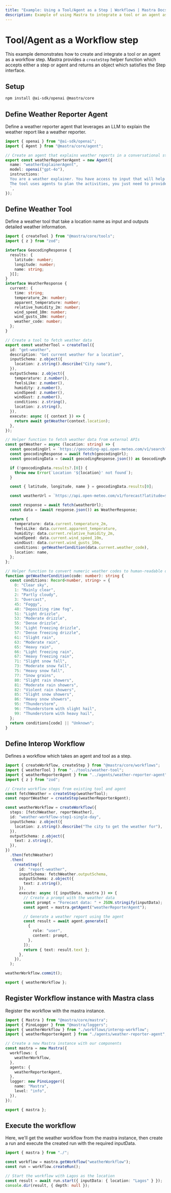 ```yaml
---
title: "Example: Using a Tool/Agent as a Step | Workflows | Mastra Docs"
description: Example of using Mastra to integrate a tool or an agent as a step in a workflow.
---
```


# Tool/Agent as a Workflow step

This example demonstrates how to create and integrate a tool or an agent as a workflow step.
Mastra provides a `createStep` helper function which accepts either a step or agent and returns an object which satisfies the Step interface.

## Setup

```sh copy
npm install @ai-sdk/openai @mastra/core
```

## Define Weather Reporter Agent

Define a weather reporter agent that leverages an LLM to explain the weather report like a weather reporter.

```ts showLineNumbers copy filename="agents/weather-reporter-agent.ts"
import { openai } from "@ai-sdk/openai";
import { Agent } from "@mastra/core/agent";

// Create an agent that explains weather reports in a conversational style
export const weatherReporterAgent = new Agent({
  name: "weatherExplainerAgent",
  model: openai("gpt-4o"),
  instructions: `
  You are a weather explainer. You have access to input that will help you get weather-specific activities for any city. 
  The tool uses agents to plan the activities, you just need to provide the city. Explain the weather report like a weather reporter.
  `,
});
```

## Define Weather Tool

Define a weather tool that take a location name as input and outputs detailed weather information.

```ts showLineNumbers copy filename="tools/weather-tool.ts"
import { createTool } from "@mastra/core/tools";
import { z } from "zod";

interface GeocodingResponse {
  results: {
    latitude: number;
    longitude: number;
    name: string;
  }[];
}
interface WeatherResponse {
  current: {
    time: string;
    temperature_2m: number;
    apparent_temperature: number;
    relative_humidity_2m: number;
    wind_speed_10m: number;
    wind_gusts_10m: number;
    weather_code: number;
  };
}

// Create a tool to fetch weather data
export const weatherTool = createTool({
  id: "get-weather",
  description: "Get current weather for a location",
  inputSchema: z.object({
    location: z.string().describe("City name"),
  }),
  outputSchema: z.object({
    temperature: z.number(),
    feelsLike: z.number(),
    humidity: z.number(),
    windSpeed: z.number(),
    windGust: z.number(),
    conditions: z.string(),
    location: z.string(),
  }),
  execute: async ({ context }) => {
    return await getWeather(context.location);
  },
});

// Helper function to fetch weather data from external APIs
const getWeather = async (location: string) => {
  const geocodingUrl = `https://geocoding-api.open-meteo.com/v1/search?name=${encodeURIComponent(location)}&count=1`;
  const geocodingResponse = await fetch(geocodingUrl);
  const geocodingData = (await geocodingResponse.json()) as GeocodingResponse;

  if (!geocodingData.results?.[0]) {
    throw new Error(`Location '${location}' not found`);
  }

  const { latitude, longitude, name } = geocodingData.results[0];

  const weatherUrl = `https://api.open-meteo.com/v1/forecast?latitude=${latitude}&longitude=${longitude}&current=temperature_2m,apparent_temperature,relative_humidity_2m,wind_speed_10m,wind_gusts_10m,weather_code`;

  const response = await fetch(weatherUrl);
  const data = (await response.json()) as WeatherResponse;

  return {
    temperature: data.current.temperature_2m,
    feelsLike: data.current.apparent_temperature,
    humidity: data.current.relative_humidity_2m,
    windSpeed: data.current.wind_speed_10m,
    windGust: data.current.wind_gusts_10m,
    conditions: getWeatherCondition(data.current.weather_code),
    location: name,
  };
};

// Helper function to convert numeric weather codes to human-readable descriptions
function getWeatherCondition(code: number): string {
  const conditions: Record<number, string> = {
    0: "Clear sky",
    1: "Mainly clear",
    2: "Partly cloudy",
    3: "Overcast",
    45: "Foggy",
    48: "Depositing rime fog",
    51: "Light drizzle",
    53: "Moderate drizzle",
    55: "Dense drizzle",
    56: "Light freezing drizzle",
    57: "Dense freezing drizzle",
    61: "Slight rain",
    63: "Moderate rain",
    65: "Heavy rain",
    66: "Light freezing rain",
    67: "Heavy freezing rain",
    71: "Slight snow fall",
    73: "Moderate snow fall",
    75: "Heavy snow fall",
    77: "Snow grains",
    80: "Slight rain showers",
    81: "Moderate rain showers",
    82: "Violent rain showers",
    85: "Slight snow showers",
    86: "Heavy snow showers",
    95: "Thunderstorm",
    96: "Thunderstorm with slight hail",
    99: "Thunderstorm with heavy hail",
  };
  return conditions[code] || "Unknown";
}
```

## Define Interop Workflow

Defines a workflow which takes an agent and tool as a step.

```ts showLineNumbers copy filename="workflows/interop-workflow.ts"
import { createWorkflow, createStep } from "@mastra/core/workflows";
import { weatherTool } from "../tools/weather-tool";
import { weatherReporterAgent } from "../agents/weather-reporter-agent";
import { z } from "zod";

// Create workflow steps from existing tool and agent
const fetchWeather = createStep(weatherTool);
const reportWeather = createStep(weatherReporterAgent);

const weatherWorkflow = createWorkflow({
  steps: [fetchWeather, reportWeather],
  id: "weather-workflow-step1-single-day",
  inputSchema: z.object({
    location: z.string().describe("The city to get the weather for"),
  }),
  outputSchema: z.object({
    text: z.string(),
  }),
})
  .then(fetchWeather)
  .then(
    createStep({
      id: "report-weather",
      inputSchema: fetchWeather.outputSchema,
      outputSchema: z.object({
        text: z.string(),
      }),
      execute: async ({ inputData, mastra }) => {
        // Create a prompt with the weather data
        const prompt = "Forecast data: " + JSON.stringify(inputData);
        const agent = mastra.getAgent("weatherReporterAgent");

        // Generate a weather report using the agent
        const result = await agent.generate([
          {
            role: "user",
            content: prompt,
          },
        ]);
        return { text: result.text };
      },
    }),
  );

weatherWorkflow.commit();

export { weatherWorkflow };
```

## Register Workflow instance with Mastra class

Register the workflow with the mastra instance.

```ts showLineNumbers copy filename="index.ts"
import { Mastra } from "@mastra/core/mastra";
import { PinoLogger } from "@mastra/loggers";
import { weatherWorkflow } from "./workflows/interop-workflow";
import { weatherReporterAgent } from "./agents/weather-reporter-agent";

// Create a new Mastra instance with our components
const mastra = new Mastra({
  workflows: {
    weatherWorkflow,
  },
  agents: {
    weatherReporterAgent,
  },
  logger: new PinoLogger({
    name: "Mastra",
    level: "info",
  }),
});

export { mastra };
```

## Execute the workflow

Here, we'll get the weather workflow from the mastra instance, then create a run and execute the created run with the required inputData.

```ts showLineNumbers copy filename="exec.ts"
import { mastra } from "./";

const workflow = mastra.getWorkflow("weatherWorkflow");
const run = workflow.createRun();

// Start the workflow with Lagos as the location
const result = await run.start({ inputData: { location: "Lagos" } });
console.dir(result, { depth: null });
```
